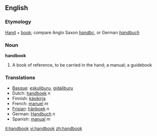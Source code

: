 ==English==

===Etymology===
[[Hand]] + [[book]]; compare Anglo Saxon ''[[handbc]]'', or German ''[[handbuch]]''
===Noun===
'''handbook'''

#A book of reference, to be carried in the hand; a manual; a guidebook
===Translations===
*[[Basque]]: [[eskuliburu]], [[gidaliburu]]
*Dutch: [[handboek]] ''n''
*Finnish: [[käsikirja]]
*French: [[manuel]] ''m''
*[[Frisian]]: [[hânboek]] ''n''
*German: [[Handbuch]] ''n''
*Spanish: [[manual]] ''m''

[[it:handbook]]
[[vi:handbook]]
[[zh:handbook]]